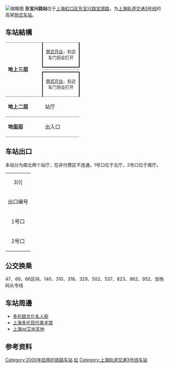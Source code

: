 {{noteTA 
|G1 =Railway}}
{{Infobox station
|name = 东宝兴路
|eng_name = Dongbaoxing Road
|symbol_right =
|linecolour = {{上海地铁颜色|3|yes}}
|image = Dongbaoxing Road Station.jpg
|caption = 东宝兴路站站台
|other_name = 
|country = {{PRC}}
|borough = [[上海市|上海市]][[虹口区|虹口区]][[广中路街道|广中路街道]]与[[四川北路街道|四川北路街道]]交界
|address = [[东宝兴路|东宝兴路]]与[[宝源路_(上海)|宝源路]]交叉口北侧
|coordinates = {{coord|31|15|41|N|121|28|32|E|type:railwaystation}}
|elevation = 
|owned = [[上海申通地铁集团|上海申通地铁集团]]
|operator = [[上海地铁|上海地铁]]
|lines = {{上海地铁线路名|3|SL}}
|distance = 
|platform = 2個[[側式月台|側式月台]]
|tracks = 2条
|bus_routes = 
|bus_stands = 
|connections = 
|structure = 地上车站
|hall = 地上站厅
|depth = 
|levels = 
|interchange = 
|exits = 2个
|architect = 
|architectural_style = 
|colour = 
|type = 
|status = 运营中
|code = 
|classification = 
|website = 
|built = 
|opened = {{Start date|2000|12|26|df=y}}<ref name="open">{{cite web |title=国内首条城市高架铁道上海明珠线即将通车(附图) |url=http://news.sina.com.cn/c/162049.html |website=新闻中心 |accessdate=2021-04-05 |archive-date=2016-08-12 |archive-url=https://web.archive.org/web/20160812011909/http://news.sina.com.cn/c/162049.html }}</ref>
|closed = 
|former = 
|pass_year = 
|passengers = 
|pass_system = 
|pass_rank = 
|mpassengers = 
|trains = 
|station_hours = 
|hours = 
|first = 往{{上海地铁起讫站|3|L}}：5:56<br/>往{{上海地铁起讫站|3|R}}：5:57
|last = 往{{上海地铁起讫站|3|L}}：23:11<br/>往{{上海地铁起讫站|3|R}}：23:17
|adjacent = {{Adjacent stations|system=上海地铁|line=3|left=宝山路|right=虹口足球场}}
}}
[[File:Dongbaoxing_Road_Station_Entrance.JPG|缩略图]]
'''东宝兴路站'''位于[[上海|上海]][[虹口区|虹口区]][[东宝兴路|东宝兴路]][[宝源路_(上海)|宝源路]]，为[[上海轨道交通3号线|上海轨道交通3号线]]的高架[[侧式站台|侧式车站]]。

==车站結構==
{|cellspacing=0 cellpadding=3
|style="border-top:solid 1px gray;border-bottom:solid 1px gray;" rowspan=4 width=100|'''地上三层'''
|style="border-top:solid 1px gray;border-right:solid 2px black;border-left:solid 2px black;border-bottom:solid 2px black;" colspan=2|<center><small>[[側式月台|側式月台]]，右边车门将会打开</small></center>
|-
|style="border-bottom:solid 1px gray;" width=100|{{arrow|L}}
|style="border-bottom:solid 1px gray;" width=350|{{上海地铁线路名|3}}往{{站|上海南站}}<small>（{{站|宝山路}}）</small>
|-
|
|{{split text|{{上海地铁线路名|3}}往{{站|江杨北路}}<small>（{{站|虹口足球场}}）</small>|{{arrow|R}}}}
|-
|style="border-top:solid 2px black;border-right:solid 2px black;border-left:solid 2px black;border-bottom:solid 1px gray;" colspan=2|<center><small>[[側式月台|側式月台]]，右边车门将会打开</small></center>
|-
|style="border-bottom:solid 1px gray;"|'''地上二层'''
|style="border-bottom:solid 1px gray;"|站厅
|style="border-bottom:solid 1px gray;"|票务服务、自动售票机、人工服务台
|-
|style="border-bottom:solid 1px gray;"|'''地面层'''
|style="border-bottom:solid 1px gray;"|出入口
|style="border-bottom:solid 1px gray;"|1-2出入口
|}

==车站出口==
本站分为南北两个站厅，在非付费区不连通，1号口位于北厅，2号口位于南厅。
{| class="wikitable"
|colspan=4 align="center" bgcolor={{上海地铁颜色|3}}|
|-
! 出口编号 !! 建议前往目的地 !! 照片
|-
| 1号口 || 宝源路东侧，海伦西路南 || 
|-
| 2号口 || 宝源路东侧，东宝兴路北 || 
|}

==公交换乘==
47、66、66区间、140、310、318、329、502、537、823、862、952、宝杨码头专线

==车站周邊==
*[[多伦路_(上海)|多伦路文化名人街]]
*[[上海多伦现代美术馆|上海多伦现代美术馆]]
*[[上海ist艾尚天地|上海ist艾尚天地]]

== 参考资料 ==
{{Reflist}}
{{Commonscat|Dongbaoxing Road Station}}
{{上海轨道交通3號線}}

[[Category:2000年启用的铁路车站|Category:2000年启用的铁路车站]]
[[Category:以街道命名的上海軌道交通車站|虹]]
[[Category:上海轨道交通3号线车站|Category:上海轨道交通3号线车站]]